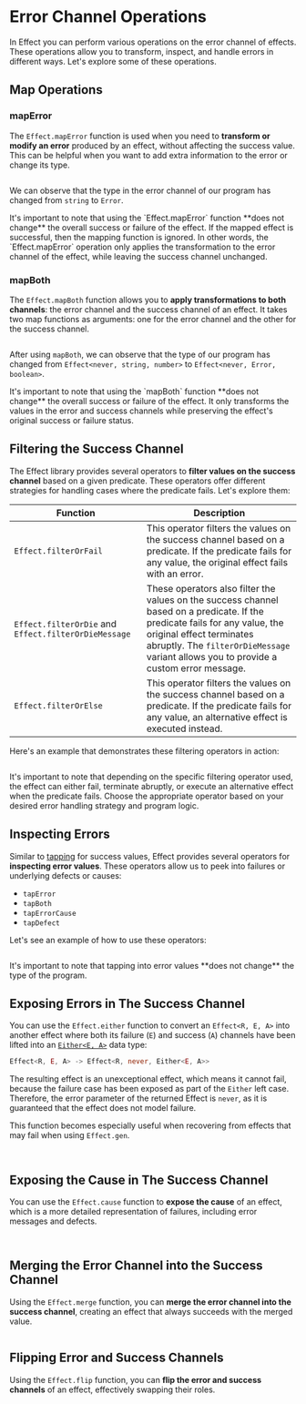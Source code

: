 
# Error Channel Operations

In Effect you can perform various operations on the error channel of effects. These operations allow you to transform, inspect, and handle errors in different ways. Let's explore some of these operations.

## Map Operations

### mapError

The `Effect.mapError` function is used when you need to **transform or modify an error** produced by an effect, without affecting the success value. This can be helpful when you want to add extra information to the error or change its type.

```ts /string/1 /Error/1 file=<rootDir>/src/guide/error-management/error-channel-operations/mapError.ts

```

We can observe that the type in the error channel of our program has changed from `string` to `Error`.

<Info>
  It's important to note that using the `Effect.mapError` function **does not
  change** the overall success or failure of the effect. If the mapped effect is
  successful, then the mapping function is ignored. In other words, the
  `Effect.mapError` operation only applies the transformation to the error
  channel of the effect, while leaving the success channel unchanged.
</Info>

### mapBoth

The `Effect.mapBoth` function allows you to **apply transformations to both channels**: the error channel and the success channel of an effect. It takes two map functions as arguments: one for the error channel and the other for the success channel.

```ts /string, number/ /Error, boolean/ file=<rootDir>/src/guide/error-management/error-channel-operations/mapBoth.ts

```

After using `mapBoth`, we can observe that the type of our program has changed from `Effect<never, string, number>` to `Effect<never, Error, boolean>`.

<Info>
  It's important to note that using the `mapBoth` function **does not change**
  the overall success or failure of the effect. It only transforms the values in
  the error and success channels while preserving the effect's original success
  or failure status.
</Info>

## Filtering the Success Channel

The Effect library provides several operators to **filter values on the success channel** based on a given predicate. These operators offer different strategies for handling cases where the predicate fails. Let's explore them:

| **Function**                                         | **Description**                                                                                                                                                                                                                                   |
| ---------------------------------------------------- | ------------------------------------------------------------------------------------------------------------------------------------------------------------------------------------------------------------------------------------------------- |
| `Effect.filterOrFail`                                | This operator filters the values on the success channel based on a predicate. If the predicate fails for any value, the original effect fails with an error.                                                                                      |
| `Effect.filterOrDie` and `Effect.filterOrDieMessage` | These operators also filter the values on the success channel based on a predicate. If the predicate fails for any value, the original effect terminates abruptly. The `filterOrDieMessage` variant allows you to provide a custom error message. |
| `Effect.filterOrElse`                                | This operator filters the values on the success channel based on a predicate. If the predicate fails for any value, an alternative effect is executed instead.                                                                                    |

Here's an example that demonstrates these filtering operators in action:

```ts file=<rootDir>/src/guide/error-management/error-channel-operations/filtering.ts

```

It's important to note that depending on the specific filtering operator used, the effect can either fail, terminate abruptly, or execute an alternative effect when the predicate fails. Choose the appropriate operator based on your desired error handling strategy and program logic.

## Inspecting Errors

Similar to [tapping](../essentials/pipeline#tap) for success values, Effect provides several operators for **inspecting error values**. These operators allow us to peek into failures or underlying defects or causes:

- `tapError`
- `tapBoth`
- `tapErrorCause`
- `tapDefect`

Let's see an example of how to use these operators:

```ts file=<rootDir>/src/guide/error-management/error-channel-operations/tapError.ts

```

<Info>
  It's important to note that tapping into error values **does not change** the
  type of the program.
</Info>

## Exposing Errors in The Success Channel

You can use the `Effect.either` function to convert an `Effect<R, E, A>` into another effect where both its failure (`E`) and success (`A`) channels have been lifted into an [`Either<E, A>`](../data-types/either) data type:

```ts
Effect<R, E, A> -> Effect<R, never, Either<E, A>>
```

The resulting effect is an unexceptional effect, which means it cannot fail, because the failure case has been exposed as part of the `Either` left case. Therefore, the error parameter of the returned Effect is `never`, as it is guaranteed that the effect does not model failure.

This function becomes especially useful when recovering from effects that may fail when using `Effect.gen`.

<Tabs>
<Tab>

```ts file=<rootDir>/src/guide/error-management/error-channel-operations/either-gen.ts

```

</Tab>
<Tab>

```ts file=<rootDir>/src/guide/error-management/error-channel-operations/either-pipe.ts

```

</Tab>
</Tabs>

## Exposing the Cause in The Success Channel

You can use the `Effect.cause` function to **expose the cause** of an effect, which is a more detailed representation of failures, including error messages and defects.

<Tabs>
<Tab>

```ts file=<rootDir>/src/guide/error-management/error-channel-operations/cause-gen.ts

```

</Tab>
<Tab>

```ts file=<rootDir>/src/guide/error-management/error-channel-operations/cause-pipe.ts

```

</Tab>
</Tabs>

## Merging the Error Channel into the Success Channel

Using the `Effect.merge` function, you can **merge the error channel into the success channel**, creating an effect that always succeeds with the merged value.

```ts file=<rootDir>/src/guide/error-management/error-channel-operations/merge.ts

```

## Flipping Error and Success Channels

Using the `Effect.flip` function, you can **flip the error and success channels** of an effect, effectively swapping their roles.

```ts file=<rootDir>/src/guide/error-management/error-channel-operations/flip.ts

```
